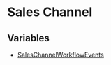 
# Sales Channel

## Variables

- [SalesChannelWorkflowEvents](../Sales_Channel/variables/events.Sales_Channel.SalesChannelWorkflowEvents/page.mdx)
